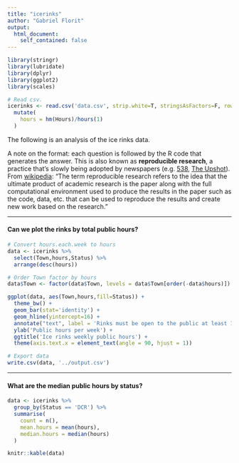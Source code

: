 ```yaml
---
title: "icerinks"
author: "Gabriel Florit"
output:
  html_document:
    self_contained: false
---
```


```r
library(stringr)
library(lubridate)
library(dplyr)
library(ggplot2)
library(scales)

# Read csv.
icerinks <- read.csv('data.csv', strip.white=T, stringsAsFactors=F, row.names = NULL) %>%
  mutate(
    hours = hm(Hours)/hours(1)
  )
```

The following is an analysis of the ice rinks data.

A note on the format: each question is followed by the R code that generates the answer. This is also known as **reproducible research**, a practice that's slowly being adopted by newspapers (e.g. [538](https://github.com/fivethirtyeight/data), [The Upshot](https://github.com/theupshot)). From [wikipedia](http://en.wikipedia.org/wiki/Reproducibility#Reproducible_research): "The term reproducible research refers to the idea that the ultimate product of academic research is the paper along with the full computational environment used to produce the results in the paper such as the code, data, etc. that can be used to reproduce the results and create new work based on the research."

***
#### Can we plot the rinks by total public hours?
```r

# Convert hours.each.week to hours
data <- icerinks %>%
  select(Town,hours,Status) %>%
  arrange(desc(hours))

# Order Town factor by hours
data$Town <- factor(data$Town, levels = data$Town[order(-data$hours)])

ggplot(data, aes(Town,hours,fill=Status)) +
  theme_bw() +
  geom_bar(stat='identity') +
  geom_hline(yintercept=16) +
  annotate("text", label = 'Rinks must be open to the public at least 16 hours per week', x = 1, y = 16.25, size = 5, hjust=0, vjust=0) +
  ylab('Public hours per week') +
  ggtitle('Ice rinks weekly public hours') +
  theme(axis.text.x = element_text(angle = 90, hjust = 1))

# Export data
write.csv(data, '../output.csv')
```

***
#### What are the median public hours by status?
```r
data <- icerinks %>%
  group_by(Status == 'DCR') %>%
  summarise(
    count = n(),
    mean.hours = mean(hours),
    median.hours = median(hours)
  )

knitr::kable(data)
```
